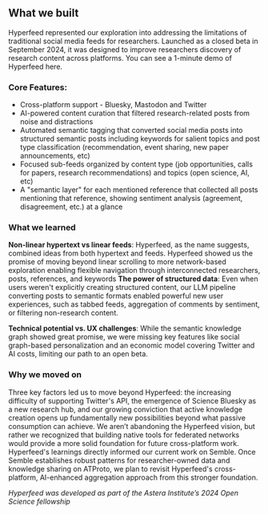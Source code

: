 ## What we built

Hyperfeed represented our exploration into addressing the limitations of traditional social media feeds for researchers. Launched as a closed beta in September 2024, it was designed to improve researchers discovery of research content across platforms. You can see a 1-minute demo of Hyperfeed here.

### Core Features:
- Cross-platform support - Bluesky, Mastodon and Twitter
- AI-powered content curation that filtered research-related posts from noise and distractions
- Automated semantic tagging that converted social media posts into structured semantic posts including keywords for salient topics and post type classification (recommendation, event sharing, new paper announcements, etc)
- Focused sub-feeds organized by content type (job opportunities, calls for papers, research recommendations) and topics (open science, AI, etc)
- A "semantic layer" for each mentioned reference that collected all posts mentioning that reference, showing sentiment analysis (agreement, disagreement, etc.) at a glance

### What we learned
**Non-linear hypertext vs linear feeds**: Hyperfeed, as the name suggests, combined ideas from both hypertext and feeds. Hyperfeed showed us the promise of moving beyond linear scrolling to more network-based exploration enabling flexible navigation through interconnected researchers, posts, references, and keywords
**The power of structured data**: Even when users weren't explicitly creating structured content, our LLM pipeline converting posts to semantic formats enabled powerful new user experiences,  such as tabbed feeds, aggregation of comments by sentiment, or filtering non-research content.

**Technical potential vs. UX challenges**: While the semantic knowledge graph showed great promise, we were missing key features like social graph-based personalization and an economic model covering Twitter and AI costs, limiting our path to an open beta.

### Why we moved on

Three key factors led us to move beyond Hyperfeed: the increasing difficulty of supporting Twitter's API, the emergence of Science Bluesky as a new research hub, and our growing conviction that active knowledge creation opens up fundamentally new possibilities beyond what passive consumption can achieve. We aren’t abandoning the Hyperfeed vision, but rather we recognized that building native tools for federated networks would provide a more solid foundation for future cross-platform work. Hyperfeed's learnings directly informed our current work on Semble. Once Semble establishes robust patterns for researcher-owned data and knowledge sharing on ATProto, we plan to revisit Hyperfeed's cross-platform, AI-enhanced aggregation approach from this stronger foundation.

*Hyperfeed was developed as part of the Astera Institute’s 2024 Open Science fellowship*
